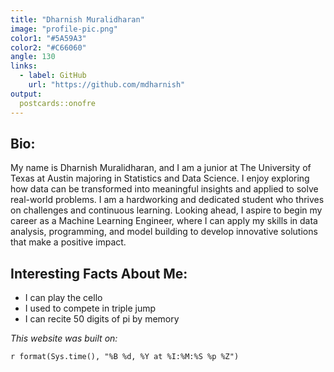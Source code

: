 ---
title: "Dharnish Muralidharan"
image: "profile-pic.png"
color1: "#5A59A3"
color2: "#C66060"
angle: 130
links:
  - label: GitHub
    url: "https://github.com/mdharnish"
output:
  postcards::onofre
---

## Bio:

My name is Dharnish Muralidharan, and I am a junior at The University of Texas at Austin majoring in Statistics and Data Science. I enjoy exploring how data can be transformed into meaningful insights and applied to solve real-world problems. I am a hardworking and dedicated student who thrives on challenges and continuous learning. Looking ahead, I aspire to begin my career as a Machine Learning Engineer, where I can apply my skills in data analysis, programming, and model building to develop innovative solutions that make a positive impact.

## Interesting Facts About Me:

* I can play the cello  
* I used to compete in triple jump  
* I can recite 50 digits of pi by memory  

*This website was built on:* 

`r format(Sys.time(), "%B %d, %Y at %I:%M:%S %p %Z")`

